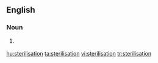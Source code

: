 {{also|Sterilisation}}
==English==

===Noun===
{{en-noun}}

# {{British}} {{alternative spelling of|[[sterilization]]}}

[[hu:sterilisation]]
[[ta:sterilisation]]
[[vi:sterilisation]]
[[tr:sterilisation]]